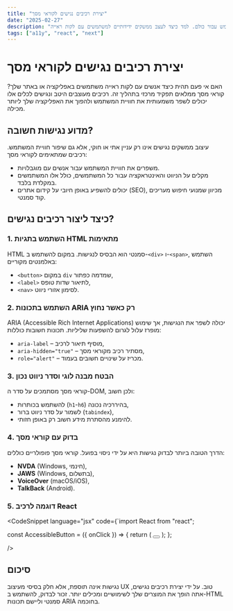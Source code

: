 ```yaml
---
title: "יצירת רכיבים נגישים לקוראי מסך"
date: "2025-02-27"
description: "יצירת רכיבים נגישים אינה רק דרישה חוקית, אלא גם דרך לשיפור חוויית המשתמש עבור כולם. למד כיצד לעצב ממשקים ידידותיים למשתמשים עם לקות ראייה."
tags: ["a11y", "react", "next"]
---
```


# יצירת רכיבים נגישים לקוראי מסך

האם אי פעם תהית כיצד אנשים עם לקות ראייה משתמשים באפליקציה או באתר שלך? קוראי מסך ממלאים תפקיד מרכזי בתהליך זה. רכיבים מעוצבים היטב ונגישים לכלים אלו יכולים לשפר משמעותית את חוויית המשתמש ולהפוך את האפליקציה שלך ליותר מכילה.

## מדוע נגישות חשובה?

עיצוב ממשקים נגישים אינו רק עניין אתי או חוקי, אלא גם שיפור חוויית המשתמש. רכיבים שמתאימים לקוראי מסך:

- משפרים את חוויית המשתמש עבור אנשים עם מוגבלויות.
- מקלים על הניווט והאינטראקציה עבור כל המשתמשים, כולל אלו המשתמשים במקלדת בלבד.
- יכולים להשפיע באופן חיובי על קידום אתרים (SEO), מכיוון שמנועי חיפוש מעריכים קוד סמנטי.

## כיצד ליצור רכיבים נגישים?

### 1. השתמש בתגיות HTML מתאימות

HTML סמנטי הוא הבסיס לנגישות. במקום להשתמש ב-`<div>` ו-`<span>`, השתמש באלמנטים מקוריים:

- `<button>` במקום `div` שמדמה כפתור,
- `<label>` לתיאור שדות טופס,
- `<nav>` לסימון אזורי ניווט.

### 2. השתמש בתכונות ARIA רק כאשר נחוץ

ARIA (Accessible Rich Internet Applications) יכולה לשפר את הנגישות, אך שימוש מופרז עלול לגרום להשפעות שליליות. תכונות חשובות כוללות:

- `aria-label` – מוסיף תיאור לרכיב,
- `aria-hidden="true"` – מסתיר רכיב מקוראי מסך,
- `role="alert"` – מכריז על שינויים חשובים בעמוד.

### 3. הבטח מבנה לוגי וסדר ניווט נכון

קוראי מסך מסתמכים על סדר ה-DOM, ולכן חשוב:

- להשתמש בכותרות (`h1`-`h6`) בהיררכיה נכונה,
- לשמור על סדר ניווט ברור (`tabindex`),
- להימנע מהסתרת מידע חשוב רק באופן חזותי.

### 4. בדוק עם קוראי מסך

הדרך הטובה ביותר לבדוק נגישות היא על ידי ניסוי בפועל. קוראי מסך פופולריים כוללים:

- **NVDA** (Windows, חינמי),
- **JAWS** (Windows, בתשלום),
- **VoiceOver** (macOS/iOS),
- **TalkBack** (Android).

### 5. דוגמה לרכיב React

<CodeSnippet
    language="jsx"
    code={`import React from "react";

const AccessibleButton = ({ onClick }) => {
    return (
        <button 
            onClick={onClick}
            aria-label="הרחב תפריט"
        >
            <span className="hamburger-line"></span>
            <span className="hamburger-line"></span>
            <span className="hamburger-line"></span>
        </button>
    );
};

/>

## סיכום

נגישות אינה תוספת, אלא חלק בסיסי מעיצוב UX טוב. על ידי יצירת רכיבים נגישים, אתה הופך את המוצרים שלך לשימושיים ומכילים יותר. זכור לבדוק, להשתמש ב-HTML סמנטי וליישם תכונות ARIA בחוכמה.

